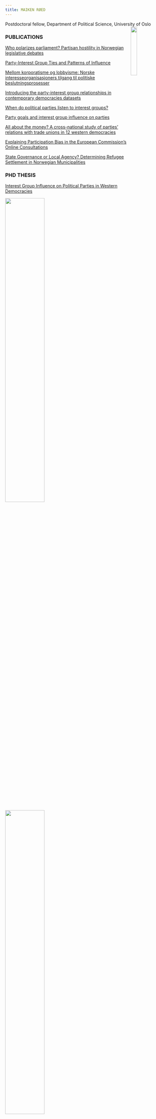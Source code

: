```yaml
---
title: MAIKEN RØED
---
```


Postdoctoral fellow, Department of Political Science, University of Oslo <img src="/images/m.jpg" align="right" width="20%"/>

### PUBLICATIONS

[Who polarizes parliament? Partisan hostility in Norwegian legislative debates](https://doi.org/10.1177/13540688231215003)

[Party-Interest Group Ties and Patterns of Influence](https://doi.org/10.1177/00323217231202596)

[Mellom korporatisme og lobbyisme: Norske interesseorganisasjoners tilgang til politiske beslutningsprosesser](https://doi.org/10.18261/nost.7.4-5.3)

[Introducing the party-interest group relationships in contemporary democracies datasets](https://doi.org/10.1177/13540688221075591)

[When do political parties listen to interest groups?](https://doi.org/10.1177/13540688211062832)

[Party goals and interest group influence on parties](https://doi.org/10.1080/01402382.2021.1921496)

[All about the money? A cross-national study of parties' relations with trade unions in 12 western democracies](https://doi.org/10.1177/1354068819862143)

[Explaining Participation Bias in the European Commission's Online Consultations](https://doi.org/10.1111/jcms.12754)

[State Governance or Local Agency? Determining Refugee Settlement in Norwegian Municipalities](http://urn.nb.no/URN:NBN:no-70993)

### PHD THESIS
[Interest Group Influence on Political Parties in Western Democracies](https://lup.lub.lu.se/search/files/107721723/Kappe.pdf)

<a href="https://lup.lub.lu.se/search/files/107721723/Kappe.pdf">
<img src="/images/t.jpg" width="50%" /> 
</a>

<a href="https://lup.lub.lu.se/search/files/107721723/Kappe.pdf">
<img src="/images/d.png" width="50%" />
</a>

### OTHER
<div class="img-with-text">
<a href="https://www.vg.no/nyheter/meninger/i/28aq7a/paradoksal-motstand-mot-lobbyregister">
  <img src="/images/p.jpg" width="50%">
</a>
<p>[Paradoksal motstand mot lobbyregister](https://www.vg.no/nyheter/meninger/i/28aq7a/paradoksal-motstand-mot-lobbyregister)
</p>
</div>

[Norwegian political parties reuse interest group language in their policies](https://medium.com/3streams/parties-adoption-of-interest-group-input-c0c3a57aa011)

[Explaining participation bias in EU online consultations](https://blogs.lse.ac.uk/europpblog/2018/09/25/explaining-participation-bias-in-eu-online-consultations/)


<div class="img-with-text">
<a href="https://lup.lub.lu.se/search/publication/28169857-7931-426d-b16f-6baf0c04cbbb">
  <img src="/images/s.jpg" width="50%">
</a>
<p>[Simon Davidsson's PhD thesis cover](https://lup.lub.lu.se/search/publication/28169857-7931-426d-b16f-6baf0c04cbbb)</p>
</div>

<a href="https://www.atptour.com/en/news/nadal-ruud-bastad-2024-monday-doubles">
<img src="/images/b.png" width="50%" />
</a>

